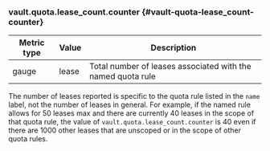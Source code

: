 ### vault.quota.lease_count.counter {#vault-quota-lease_count-counter}

Metric type | Value | Description
----------- | ----- | -----------
gauge       | lease | Total number of leases associated with the named quota rule

The number of leases reported is specific to the quota rule listed in the `name`
label, not the number of leases in general. For example, if the named rule
allows for 50 leases max and there are currently 40 leases in the scope of that
quota rule, the value of `vault.quota.lease_count.counter` is 40 even if there
are 1000 other leases that are unscoped or in the scope of other quota rules.
